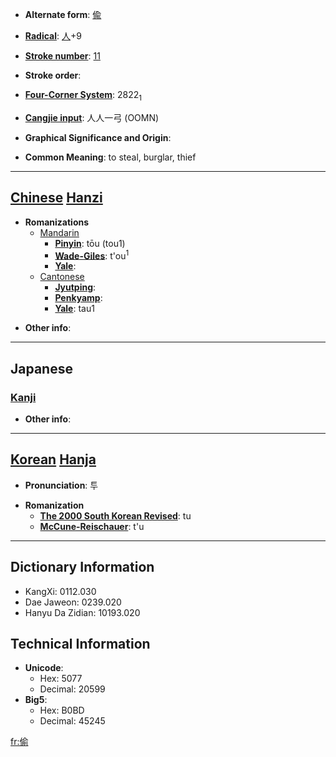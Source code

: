 * '''Alternate form''': [[偸]]

* '''[[Wiktionary:Chinese radical index| Radical]]''': [[Wiktionary:Chinese radical index 人|人]]+9

* '''[[Wiktionary:Chinese total strokes index|Stroke number]]''': [[Wiktionary:Chinese total strokes index 11|11]]

* '''Stroke order''': 

* '''[[Wiktionary:Chinese four corner index|Four-Corner System]]''': 2822<sub>1</sub>

* '''[[Wiktionary:Chinese Cangjie index|Cangjie input]]''': 人人一弓 (OOMN)

* '''Graphical Significance and Origin''': 

* '''Common Meaning''': to steal, burglar, thief

----

== [[Chinese]] [[Hanzi]] ==

* '''Romanizations'''
** [[Mandarin]]
*** '''[[Pinyin]]''': tōu (tou1)
*** '''[[Wade-Giles]]''': t'ou<sup>1</sup>
*** '''[[Yale]]''': 
**[[Cantonese]]
***'''[[Jyutping]]''':
***'''[[Penkyamp]]''': 
***'''[[Yale]]''': tau1

* '''Other info''': 

----

==Japanese==
===[[Kanji]]===
{{kanji|on readings=[[ちゅう]] (chū), [[とう]] (tō)|kun readings=[[ぬすむ]] (nusumu)}}

* '''Other info''':  

----

== [[Korean]] [[Hanja]] ==

* '''Pronunciation''': 투

* '''Romanization'''
** '''[[The 2000 South Korean Revised Romanization|The 2000 South Korean Revised]]''': tu
** '''[[McCune-Reischauer]]''': t'u

----

== Dictionary Information ==

* KangXi: 0112.030
* Dae Jaweon: 0239.020
* Hanyu Da Zidian: 10193.020

== Technical Information ==

* '''Unicode''':
** Hex: 5077
** Decimal: 20599
* '''Big5''':
** Hex: B0BD
** Decimal: 45245

[[fr:偷]]
